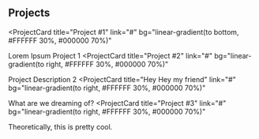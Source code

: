 ## Projects

<ProjectCard
  title="Project #1"
  link="#"
  bg="linear-gradient(to bottom, #FFFFFF 30%, #000000 70%)"
>
  Lorem Ipsum Project 1
</ProjectCard>
<ProjectCard
  title="Project #2"
  link="#"
  bg="linear-gradient(to right, #FFFFFF 30%, #000000 70%)"
>
  Project Description 2
</ProjectCard>
<ProjectCard
  title="Hey Hey my friend"
  link="#"
  bg="linear-gradient(to right, #FFFFFF 30%, #000000 70%)"
>
  What are we dreaming of?
</ProjectCard>
<ProjectCard
  title="Project #3"
  link="#"
  bg="linear-gradient(to right, #FFFFFF 30%, #000000 70%)"
>
  Theoretically, this is pretty cool.
</ProjectCard>
